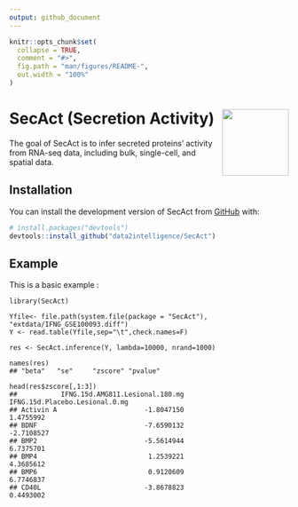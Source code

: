 ```yaml
---
output: github_document
---
```


<!-- README.md is generated from README.Rmd. Please edit that file -->

```r
knitr::opts_chunk$set(
  collapse = TRUE,
  comment = "#>",
  fig.path = "man/figures/README-",
  out.width = "100%"
)
```


# SecAct (Secretion Activity) <img src="man/figures/sticker.png" align="right" alt="" width="120" />


<!-- badges: start -->
<!-- badges: end -->

The goal of SecAct is to infer secreted proteins' activity from RNA-seq data, including bulk, single-cell, and spatial data. 

## Installation

You can install the development version of SecAct from [GitHub](https://github.com/) with:

``` r
# install.packages("devtools")
devtools::install_github("data2intelligence/SecAct")
```

## Example

This is a basic example :

```
library(SecAct)

Yfile<- file.path(system.file(package = "SecAct"), "extdata/IFNG_GSE100093.diff")
Y <- read.table(Yfile,sep="\t",check.names=F)

res <- SecAct.inference(Y, lambda=10000, nrand=1000)

names(res)
## "beta"   "se"     "zscore" "pvalue"

head(res$zscore[,1:3])
##           IFNG.15d.AMG811.Lesional.180.mg IFNG.15d.Placebo.Lesional.0.mg
## Activin A                      -1.8047150                      1.4755992
## BDNF                           -7.6590132                     -2.7108527
## BMP2                           -5.5614944                      6.7375701
## BMP4                            1.2539221                      4.3685612
## BMP6                            0.9120609                      6.7746837
## CD40L                          -3.8678823                      0.4493002

```
